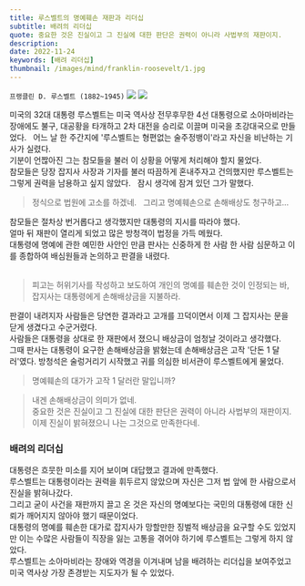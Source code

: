 ```yaml
---
title: 루스벨트의 명예훼손 재판과 리더십
subtitle: 배려의 리더십
quote: 중요한 것은 진실이고 그 진실에 대한 판단은 권력이 아니라 사법부의 재판이지.
description: 
date: 2022-11-24
keywords: [배려 리더십]
thumbnail: /images/mind/franklin-roosevelt/1.jpg
---
```


`프랭클린 D. 루스벨트 (1882~1945)`
![](/images/mind/franklin-roosevelt/1.jpg)
![](/images/mind/franklin-roosevelt/2.jpg)

미국의 32대 대통령 루스벨트는 미국 역사상 전무후무한 4선 대통령으로 소아마비라는 장애에도 불구, 대공황을 타개하고 2차 대전을 승리로 이끌며 미국을 초강대국으로 만들었다.  
어느 날 한 주간지에 '루스벨트는 형편없는 술주정뱅이'라고 자신을 비난하는 기사가 실렸다.  
기분이 언짢아진 그는 참모들을 불러 이 상황을 어떻게 처리해야 할지 물었다.  
참모들은 당장 잡지사 사장과 기자를 불러 따끔하게 혼내주자고 건의했지만 루스벨트는 그렇게 권력을 남용하고 싶지 않았다.  
잠시 생각에 잠겨 있던 그가 말했다. 
 
> 정식으로 법원에 고소를 하겠네.  
> 그리고 명예훼손으로 손해배상도 청구하고...  

참모들은 절차상 번거롭다고 생각했지만 대통령의 지시를 따라야 했다.  
얼마 뒤 재판이 열리게 되었고 많은 방청객이 법정을 가득 메웠다.  
대통령에 명예에 관한 예민한 사안인 만큼 판사는 신중하게 한 사람 한 사람 심문하고 이를 종합하여 배심원들과 논의하고 판결을 내렸다.  
 
> 피고는 허위기사를 작성하고 보도하여 개인의 명예를 훼손한 것이 인정되는 바, 잡지사는 대통령에게 손해배상금을 지불하라.  

판결이 내려지자 사람들은 당연한 결과라고 고개를 끄덕이면서 이제 그 잡지사는 문을 닫게 생겼다고 수군거렸다.  
사람들은 대통령을 상대로 한 재판에서 졌으니 배상금이 엄청날 것이라고 생각했다.  
그때 판사는 대통령이 요구한 손해배상금을 밝혔는데 손해배상금은 고작 '단돈 1 달러'였다. 
방청석은 술렁거리기 시작했고 귀를 의심한 비서관이 루스벨트에게 물었다.  

> 명예훼손의 대가가 고작 1 달러란 말입니까?  

> 내겐 손해배상금이 의미가 없네.  
> 중요한 것은 진실이고 그 진실에 대한 판단은 권력이 아니라 사법부의 재판이지.  
> 이제 진실이 밝혀졌으니 나는 그것으로 만족한다네. 

### 배려의 리더십
대통령은 흐뭇한 미소를 지어 보이며 대답했고 결과에 만족했다.  
루스벨트는 대통령이라는 권력을 휘두르지 않았으며 자신은 그저 법 앞에 한 사람으로서 진실을 밝혀나갔다.  
그리고 굳이 사건을 재판까지 끌고 온 것은 자신의 명예보다는 국민의 대통령에 대한 신뢰가 깨어지지 않아야 했기 때문이었다.  
대통령의 명예를 훼손한 대가로 잡지사가 망할만한 징벌적 배상금을 요구할 수도 있었지만 이는 수많은 사람들이 직장을 잃는 고통을 겪어야 하기에 루스벨트는 그렇게 하지 않았다.  
루스벨트는 소아마비라는 장애와 역경을 이겨내며 남을 배려하는 리더십을 보여주었고 미국 역사상 가장 존경받는 지도자가 될 수 있었다.  